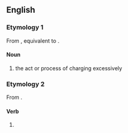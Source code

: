==English==

===Etymology 1===
From {{inh|en|enm|overcharging}}, equivalent to {{suffix|en|overcharge|ing}}.

====Noun====
{{en-noun}}

# the act or process of charging excessively

===Etymology 2===
From {{suffix|en|overcharge|ing}}.

====Verb====
{{head|en|present participle}}

# {{present participle of|overcharge|lang=en|nocat=1}}